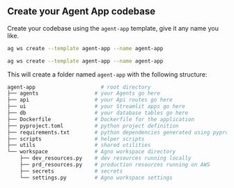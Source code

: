 ## Create your Agent App codebase

Create your codebase using the `agent-app` template, give it any name you like.

<CodeGroup>

```bash Mac
ag ws create --template agent-app --name agent-app
```

```bash Windows
ag ws create --template agent-app --name agent-app
```

</CodeGroup>

This will create a folder named `agent-app` with the following structure:

```bash
agent-app                     # root directory
├── agents                  # your Agents go here
├── api                     # your Api routes go here
├── ui                      # your Streamlit apps go here
├── db                      # your database tables go here
├── Dockerfile              # Dockerfile for the application
├── pyproject.toml          # python project definition
├── requirements.txt        # python dependencies generated using pyproject.toml
├── scripts                 # helper scripts
├── utils                   # shared utilities
└── workspace               # Agno workspace directory
    ├── dev_resources.py    # dev resources running locally
    ├── prd_resources.py    # production resources running on AWS
    ├── secrets             # secrets
    └── settings.py         # Agno workspace settings
```
